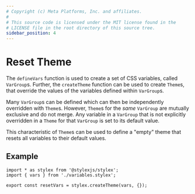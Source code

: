 ```yaml
---
# Copyright (c) Meta Platforms, Inc. and affiliates.
#
# This source code is licensed under the MIT license found in the
# LICENSE file in the root directory of this source tree.
sidebar_position: 4
---
```


# Reset Theme

The `defineVars` function is used to create a set of CSS variables,
called `VarGroup`s. Further, the `createTheme` function can be used to create
`Theme`s, that override the values of the variables defined within `VarGroup`s.

Many `VarGroup`s can be defined which can then be independently overridden with `Theme`s.
However, `Theme`s for the *same* `VarGroup` are mutually exclusive and do not merge.
Any variable in a `VarGroup` that is not explicitly overridden in a `Theme` for that `VarGroup`
is set to its default value.

This characteristic of `Theme`s can be used to define a "empty" theme that resets all variables
to their default values.

## Example

```tsx
import * as stylex from '@stylexjs/stylex';
import { vars } from './variables.stylex';

export const resetVars = stylex.createTheme(vars, {});
```
